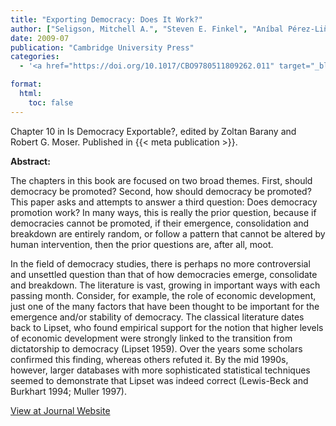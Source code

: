 ```yaml
---
title: "Exporting Democracy: Does It Work?"
author: ["Seligson, Mitchell A.", "Steven E. Finkel", "Aníbal Pérez-Liñán"]
date: 2009-07
publication: "Cambridge University Press"
categories:
  - '<a href="https://doi.org/10.1017/CBO9780511809262.011" target="_blank">Journal</a>'

format:
  html:
    toc: false
---
```


Chapter 10 in Is Democracy Exportable?, edited by Zoltan Barany and Robert G. Moser. Published in {{< meta publication >}}.

**Abstract:**

::: justify-text
The chapters in this book are focused on two broad themes. First, should democracy be promoted? Second, how should democracy be promoted? This paper asks and attempts to answer a third question: Does democracy promotion work? In many ways, this is really the prior question, because if democracies cannot be promoted, if their emergence, consolidation and breakdown are entirely random, or follow a pattern that cannot be altered by human intervention, then the prior questions are, after all, moot.

In the field of democracy studies, there is perhaps no more controversial and unsettled question than that of how democracies emerge, consolidate and breakdown. The literature is vast, growing in important ways with each passing month. Consider, for example, the role of economic development, just one of the many factors that have been thought to be important for the emergence and/or stability of democracy. The classical literature dates back to Lipset, who found empirical support for the notion that higher levels of economic development were strongly linked to the transition from dictatorship to democracy (Lipset 1959). Over the years some scholars confirmed this finding, whereas others refuted it. By the mid 1990s, however, larger databases with more sophisticated statistical techniques seemed to demonstrate that Lipset was indeed correct (Lewis-Beck and Burkhart 1994; Muller 1997).
:::

[View at Journal Website](https://doi.org/10.1017/CBO9780511809262.011){.btn .btn-outline-success target="_blank"}
